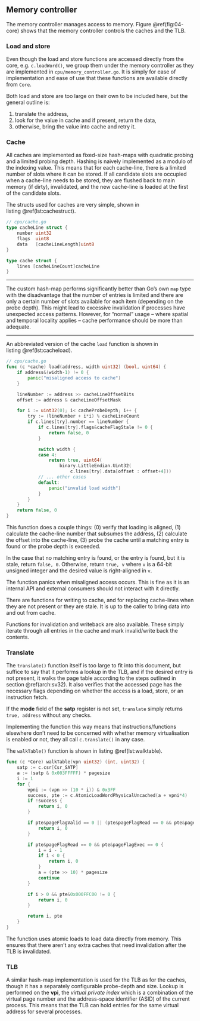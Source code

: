 ## Memory controller {#impl:mc}

The memory controller manages access to memory.
Figure\ \@ref(fig:04-core) shows that the memory controller controls the caches and the TLB.

### Load and store

Even though the load and store functions are accessed directly from the core, e.g. `c.loadWord()`, we group them under the memory controller as they are implemented in `cpu/memory_controller.go`.
It is simply for ease of implementation and ease of use that these functions are available directly from `Core`.

Both load and store are too large on their own to be included here, but the general outline is:

(1) translate the address,
(1) look for the value in cache and if present, return the data,
(1) otherwise, bring the value into cache and retry it.

### Cache

All caches are implemented as fixed-size hash-maps with quadratic probing and a limited probing depth.
Hashing is naively implemented as a modulo of the indexing value.
This means that for each cache-line, there is a limited number of slots where it can be stored.
If all candidate slots are occupied when a cache-line needs to be stored, they are flushed back to main memory (if dirty), invalidated, and the new cache-line is loaded at the first of the candidate slots.

The structs used for caches are very simple, shown in listing\ \@ref(lst:cachestruct).

```.go
// cpu/cache.go
type cacheLine struct {
    number uint32
    flags  uint8
    data   [cacheLineLength]uint8
}

type cache struct {
    lines [cacheLineCount]cacheLine
}
```

---

The custom hash-map performs significantly better than Go's own `map` type with the disadvantage that the number of entries is limited and there are only a certain number of slots available for each item (depending on the probe depth).
This might lead to excessive invalidation if processes have unexpected access patterns.
However, for "normal" usage -- where spatial and temporal locality applies -- cache performance should be more than adequate.

---

An abbreviated version of the cache `load` function is shown in listing\ \@ref(lst:cacheload).

```.go
// cpu/cache.go
func (c *cache) load(address, width uint32) (bool, uint64) {
    if address&(width-1) != 0 {
        panic("misaligned access to cache")
    }

    lineNumber := address >> cacheLineOffsetBits
    offset := address & cacheLineOffsetMask

    for i := uint32(0); i< cacheProbeDepth; i++ {
        try := (lineNumber + i*i) % cacheLineCount
        if c.lines[try].number == lineNumber {
            if c.lines[try].flags&cacheFlagStale != 0 {
                return false, 0
            }

            switch width {
            case 4:
                return true, uint64(
                    binary.LittleEndian.Uint32(
                        c.lines[try].data[offset : offset+4]))
            // ... other cases
            default:
                panic("invalid load width")
            }
        }
    }
    return false, 0
}
```

This function does a couple things: (0) verify that loading is aligned, (1) calculate the cache-line number that subsumes the address, (2) calculate the offset into the cache-line, (3) probe the cache until a matching entry is found or the probe depth is exceeded.

In the case that no matching entry is found, or the entry is found, but it is stale, return `false, 0`.
Otherwise, return `true, v` where `v` is a 64-bit unsigned integer and the desired value is right-aligned in `v`.

The function panics when misaligned access occurs.
This is fine as it is an internal API and external consumers should not interact with it directly.

There are functions for writing to cache, and for replacing cache-lines when they are not present or they are stale.
It is up to the caller to bring data into and out from cache.

Functions for invalidation and writeback are also available.
These simply iterate through all entries in the cache and mark invalid/write back the contents.

### Translate

The `translate()` function itself is too large to fit into this document, but suffice to say that it performs a lookup in the TLB, and if the desired entry is not present, it walks the page table according to the steps outlined in section\ \@ref(arch:sv32).
It also verifies that the accessed page has the necessary flags depending on whether the access is a load, store, or an instruction fetch.

If the **mode** field of the **satp** register is not set, `translate` simply returns `true, address` without any checks.

Implementing the function this way means that instructions/functions elsewhere don't need to be concerned with whether memory virtualisation is enabled or not, they all call `c.translate()` in any case.

The `walkTable()` function is shown in listing\ \@ref(lst:walktable).

```.go
func (c *Core) walkTable(vpn uint32) (int, uint32) {
	satp := c.csr[Csr_SATP]
	a := (satp & 0x003FFFFF) * pagesize
	i := 1
	for {
		vpni := (vpn >> (10 * i)) & 0x3FF
		success, pte := c.AtomicLoadWordPhysicalUncached(a + vpni*4)
		if !success {
			return i, 0
		}

		if pte&pageFlagValid == 0 || (pte&pageFlagRead == 0 && pte&pageFlagWrite == 1) {
			return i, 0
		}

		if pte&pageFlagRead == 0 && pte&pageFlagExec == 0 {
			i = i - 1
			if i < 0 {
				return i, 0
			}
			a = (pte >> 10) * pagesize
			continue
		}

		if i > 0 && pte&0x000FFC00 != 0 {
			return i, 0
		}

		return i, pte
	}
}
```

The function uses atomic loads to load data directly from memory.
This ensures that there aren't any extra caches that need invalidation after the TLB is invalidated.

### TLB {#impl:tlb}

A similar hash-map implementation is used for the TLB as for the caches, though it has a separately configurable probe-depth and size.
Lookup is performed on the **vpi**, the *virtual private index* which is a combination of the virtual page number and the address-space identifier (ASID) of the current process.
This means that the TLB can hold entries for the same virtual address for several processes.
